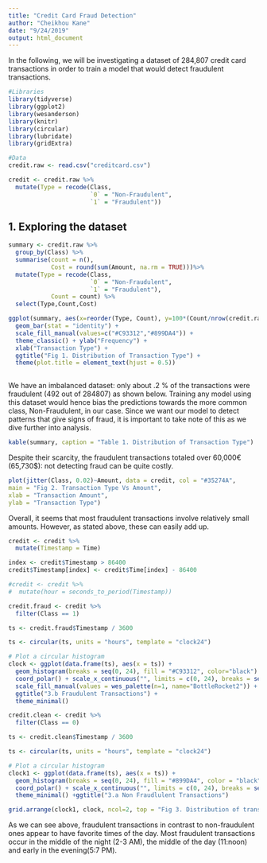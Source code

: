 ```yaml
---
title: "Credit Card Fraud Detection"
author: "Cheikhou Kane"
date: "9/24/2019"
output: html_document
---
```


In the following, we will be investigating a dataset of 284,807 credit card transactions in order to train a model that would detect fraudulent transactions. 

```r
#Libraries
library(tidyverse)
library(ggplot2)
library(wesanderson)
library(knitr)
library(circular)
library(lubridate)
library(gridExtra)

#Data
credit.raw <- read.csv("creditcard.csv")

credit <- credit.raw %>%
  mutate(Type = recode(Class,
                       `0` = "Non-Fraudulent",
                       `1` = "Fraudulent"))
```

## 1. Exploring the dataset

```r
summary <- credit.raw %>%
  group_by(Class) %>%
  summarise(count = n(),
            Cost = round(sum(Amount, na.rm = TRUE)))%>%
  mutate(Type = recode(Class,
                       `0` = "Non-Fraudulent",
                       `1` = "Fraudulent"),
            Count = count) %>%
  select(Type,Count,Cost)

ggplot(summary, aes(x=reorder(Type, Count), y=100*(Count/nrow(credit.raw)), fill = Type)) + 
  geom_bar(stat = "identity") + 
  scale_fill_manual(values=c("#C93312","#899DA4")) + 
  theme_classic() + ylab("Frequency") + 
  xlab("Transaction Type") +
  ggtitle("Fig 1. Distribution of Transaction Type") +
  theme(plot.title = element_text(hjust = 0.5))
  
```

We have an imbalanced dataset: only about .2 % of the transactions were fraudulent (492 out of 284807) as shown below. Training any model using this dataset would hence bias the predictions towards the more common class, Non-Fraudulent, in our case. Since we want our model to detect patterns that give signs of fraud, it is important to take note of this as we dive further into analysis. 

```r
kable(summary, caption = "Table 1. Distribution of Transaction Type")
```


Despite their scarcity, the fraudulent transactions totaled over 60,000€ (65,730$): not detecting fraud can be quite costly.

```r
plot(jitter(Class, 0.02)~Amount, data = credit, col = "#35274A",
main = "Fig 2. Transaction Type Vs Amount",
xlab = "Transaction Amount",
ylab = "Transaction Type")
```

Overall, it seems that most fraudulent transactions involve relatively small amounts. However, as stated above, these can easily add up.

```r

credit <- credit %>%
  mutate(Timestamp = Time)

index <- credit$Timestamp > 86400
credit$Timestamp[index] <- credit$Time[index] - 86400

#credit <- credit %>%
#  mutate(hour = seconds_to_period(Timestamp))

```


```r
credit.fraud <- credit %>%
  filter(Class == 1)

ts <- credit.fraud$Timestamp / 3600

ts <- circular(ts, units = "hours", template = "clock24")

# Plot a circular histogram
clock <- ggplot(data.frame(ts), aes(x = ts)) +
  geom_histogram(breaks = seq(0, 24), fill = "#C93312", color="black") +
  coord_polar() + scale_x_continuous("", limits = c(0, 24), breaks = seq(0, 24)) +
  scale_fill_manual(values = wes_palette(n=1, name="BottleRocket2")) +
  ggtitle("3.b Fraudulent Transactions") +
  theme_minimal()

credit.clean <- credit %>%
  filter(Class == 0)

ts <- credit.clean$Timestamp / 3600

ts <- circular(ts, units = "hours", template = "clock24")

# Plot a circular histogram
clock1 <- ggplot(data.frame(ts), aes(x = ts)) +
  geom_histogram(breaks = seq(0, 24), fill = "#899DA4", color = "black") +
  coord_polar() + scale_x_continuous("", limits = c(0, 24), breaks = seq(0, 24)) +
  theme_minimal() +ggtitle("3.a Non Fraudlulent Transactions")

grid.arrange(clock1, clock, ncol=2, top = "Fig 3. Distribution of transactions over time")
```

As we can see above, fraudulent transactions in contrast to non-fraudulent ones appear to have favorite times of the day. Most fraudulent transactions occur in the middle of the night (2-3 AM), the middle of the day (11:noon) and early in the evening(5:7 PM). 